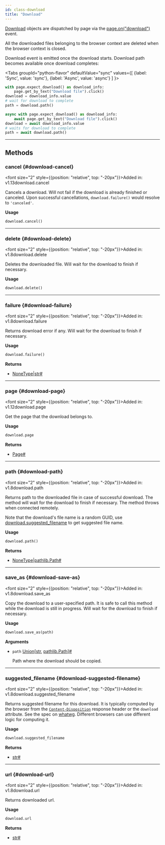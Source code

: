 ```yaml
---
id: class-download
title: "Download"
---
```



[Download] objects are dispatched by page via the [page.on("download")](/api/class-page.mdx#page-event-download) event.

All the downloaded files belonging to the browser context are deleted when the browser context is closed.

Download event is emitted once the download starts. Download path becomes available once download completes:

<Tabs
  groupId="python-flavor"
  defaultValue="sync"
  values={[
    {label: 'Sync', value: 'sync'},
    {label: 'Async', value: 'async'}
  ]
}>
<TabItem value="sync">

```py
with page.expect_download() as download_info:
    page.get_by_text("Download file").click()
download = download_info.value
# wait for download to complete
path = download.path()
```

</TabItem>
<TabItem value="async">

```py
async with page.expect_download() as download_info:
    await page.get_by_text("Download file").click()
download = await download_info.value
# waits for download to complete
path = await download.path()
```

</TabItem>
</Tabs>


---

## Methods

### cancel {#download-cancel}

<font size="2" style={{position: "relative", top: "-20px"}}>Added in: v1.13</font><x-search>download.cancel</x-search>

Cancels a download. Will not fail if the download is already finished or canceled. Upon successful cancellations, `download.failure()` would resolve to `'canceled'`.

**Usage**

```python
download.cancel()
```

---

### delete {#download-delete}

<font size="2" style={{position: "relative", top: "-20px"}}>Added in: v1.8</font><x-search>download.delete</x-search>

Deletes the downloaded file. Will wait for the download to finish if necessary.

**Usage**

```python
download.delete()
```

---

### failure {#download-failure}

<font size="2" style={{position: "relative", top: "-20px"}}>Added in: v1.8</font><x-search>download.failure</x-search>

Returns download error if any. Will wait for the download to finish if necessary.

**Usage**

```python
download.failure()
```

**Returns**
- [NoneType]|[str]<a aria-hidden="true" tabindex="-1" class="list-anchor-link" id="download-failure-return"/><a href="#download-failure-return" class="list-anchor">#</a>

---

### page {#download-page}

<font size="2" style={{position: "relative", top: "-20px"}}>Added in: v1.12</font><x-search>download.page</x-search>

Get the page that the download belongs to.

**Usage**

```python
download.page
```

**Returns**
- [Page]<a aria-hidden="true" tabindex="-1" class="list-anchor-link" id="download-page-return"/><a href="#download-page-return" class="list-anchor">#</a>

---

### path {#download-path}

<font size="2" style={{position: "relative", top: "-20px"}}>Added in: v1.8</font><x-search>download.path</x-search>

Returns path to the downloaded file in case of successful download. The method will wait for the download to finish if necessary. The method throws when connected remotely.

Note that the download's file name is a random GUID, use [download.suggested_filename](/api/class-download.mdx#download-suggested-filename) to get suggested file name.

**Usage**

```python
download.path()
```

**Returns**
- [NoneType]|[pathlib.Path]<a aria-hidden="true" tabindex="-1" class="list-anchor-link" id="download-path-return"/><a href="#download-path-return" class="list-anchor">#</a>

---

### save_as {#download-save-as}

<font size="2" style={{position: "relative", top: "-20px"}}>Added in: v1.8</font><x-search>download.save_as</x-search>

Copy the download to a user-specified path. It is safe to call this method while the download is still in progress. Will wait for the download to finish if necessary.

**Usage**

```python
download.save_as(path)
```

**Arguments**
- `path` [Union]\[[str], [pathlib.Path]\]<a aria-hidden="true" tabindex="-1" class="list-anchor-link" id="download-save-as-option-path"/><a href="#download-save-as-option-path" class="list-anchor">#</a>
  
  Path where the download should be copied.

---

### suggested_filename {#download-suggested-filename}

<font size="2" style={{position: "relative", top: "-20px"}}>Added in: v1.8</font><x-search>download.suggested_filename</x-search>

Returns suggested filename for this download. It is typically computed by the browser from the [`Content-Disposition`](https://developer.mozilla.org/en-US/docs/Web/HTTP/Headers/Content-Disposition) response header or the `download` attribute. See the spec on [whatwg](https://html.spec.whatwg.org/#downloading-resources). Different browsers can use different logic for computing it.

**Usage**

```python
download.suggested_filename
```

**Returns**
- [str]<a aria-hidden="true" tabindex="-1" class="list-anchor-link" id="download-suggested-filename-return"/><a href="#download-suggested-filename-return" class="list-anchor">#</a>

---

### url {#download-url}

<font size="2" style={{position: "relative", top: "-20px"}}>Added in: v1.8</font><x-search>download.url</x-search>

Returns downloaded url.

**Usage**

```python
download.url
```

**Returns**
- [str]<a aria-hidden="true" tabindex="-1" class="list-anchor-link" id="download-url-return"/><a href="#download-url-return" class="list-anchor">#</a>


[Accessibility]: /api/class-accessibility.mdx "Accessibility"
[APIRequest]: /api/class-apirequest.mdx "APIRequest"
[APIRequestContext]: /api/class-apirequestcontext.mdx "APIRequestContext"
[APIResponse]: /api/class-apiresponse.mdx "APIResponse"
[APIResponseAssertions]: /api/class-apiresponseassertions.mdx "APIResponseAssertions"
[Browser]: /api/class-browser.mdx "Browser"
[BrowserContext]: /api/class-browsercontext.mdx "BrowserContext"
[BrowserType]: /api/class-browsertype.mdx "BrowserType"
[CDPSession]: /api/class-cdpsession.mdx "CDPSession"
[ConsoleMessage]: /api/class-consolemessage.mdx "ConsoleMessage"
[Dialog]: /api/class-dialog.mdx "Dialog"
[Download]: /api/class-download.mdx "Download"
[ElementHandle]: /api/class-elementhandle.mdx "ElementHandle"
[Error]: /api/class-error.mdx "Error"
[FileChooser]: /api/class-filechooser.mdx "FileChooser"
[Frame]: /api/class-frame.mdx "Frame"
[FrameLocator]: /api/class-framelocator.mdx "FrameLocator"
[JSHandle]: /api/class-jshandle.mdx "JSHandle"
[Keyboard]: /api/class-keyboard.mdx "Keyboard"
[Locator]: /api/class-locator.mdx "Locator"
[LocatorAssertions]: /api/class-locatorassertions.mdx "LocatorAssertions"
[Mouse]: /api/class-mouse.mdx "Mouse"
[Page]: /api/class-page.mdx "Page"
[PageAssertions]: /api/class-pageassertions.mdx "PageAssertions"
[Playwright]: /api/class-playwright.mdx "Playwright"
[PlaywrightAssertions]: /api/class-playwrightassertions.mdx "PlaywrightAssertions"
[Request]: /api/class-request.mdx "Request"
[Response]: /api/class-response.mdx "Response"
[Route]: /api/class-route.mdx "Route"
[Selectors]: /api/class-selectors.mdx "Selectors"
[TimeoutError]: /api/class-timeouterror.mdx "TimeoutError"
[Touchscreen]: /api/class-touchscreen.mdx "Touchscreen"
[Tracing]: /api/class-tracing.mdx "Tracing"
[Video]: /api/class-video.mdx "Video"
[WebSocket]: /api/class-websocket.mdx "WebSocket"
[Worker]: /api/class-worker.mdx "Worker"
[Element]: https://developer.mozilla.org/en-US/docs/Web/API/element "Element"
[EvaluationArgument]: /evaluating.mdx#evaluation-argument "EvaluationArgument"
[Promise]: https://developer.mozilla.org/en-US/docs/Web/JavaScript/Reference/Global_Objects/Promise "Promise"
[iterator]: https://developer.mozilla.org/en-US/docs/Web/JavaScript/Reference/Iteration_protocols "Iterator"
[origin]: https://developer.mozilla.org/en-US/docs/Glossary/Origin "Origin"
[selector]: https://developer.mozilla.org/en-US/docs/Web/CSS/CSS_Selectors "selector"
[Serializable]: https://developer.mozilla.org/en-US/docs/Web/JavaScript/Reference/Global_Objects/JSON/stringify#Description "Serializable"
[UIEvent.detail]: https://developer.mozilla.org/en-US/docs/Web/API/UIEvent/detail "UIEvent.detail"
[UnixTime]: https://en.wikipedia.org/wiki/Unix_time "Unix Time"
[xpath]: https://developer.mozilla.org/en-US/docs/Web/XPath "xpath"

[Any]: https://docs.python.org/3/library/typing.html#typing.Any "Any"
[bool]: https://docs.python.org/3/library/stdtypes.html "bool"
[bytes]: https://docs.python.org/3/library/stdtypes.html#bytes "bytes"
[Callable]: https://docs.python.org/3/library/typing.html#typing.Callable "Callable"
[EventContextManager]: https://docs.python.org/3/reference/datamodel.html#context-managers "Event context manager"
[EventEmitter]: https://pyee.readthedocs.io/en/latest/#pyee.BaseEventEmitter "EventEmitter"
[Exception]: https://docs.python.org/3/library/exceptions.html#Exception "Exception"
[Dict]: https://docs.python.org/3/library/typing.html#typing.Dict "Dict"
[float]: https://docs.python.org/3/library/stdtypes.html#numeric-types-int-float-complex "float"
[int]: https://docs.python.org/3/library/stdtypes.html#numeric-types-int-float-complex "int"
[List]: https://docs.python.org/3/library/typing.html#typing.List "List"
[NoneType]: https://docs.python.org/3/library/constants.html#None "None"
[Pattern]: https://docs.python.org/3/library/re.html "Pattern"
[URL]: https://en.wikipedia.org/wiki/URL "URL"
[pathlib.Path]: https://realpython.com/python-pathlib/ "pathlib.Path"
[str]: https://docs.python.org/3/library/stdtypes.html#text-sequence-type-str "str"
[Union]: https://docs.python.org/3/library/typing.html#typing.Union "Union"

[all available image tags]: https://mcr.microsoft.com/en-us/product/playwright/python/about "all available image tags"
[Docker Hub]: https://hub.docker.com/_/microsoft-playwright-python "Docker Hub"
[Dockerfile.focal]: https://github.com/microsoft/playwright-python/blob/main/utils/docker/Dockerfile.focal "Dockerfile.focal"
